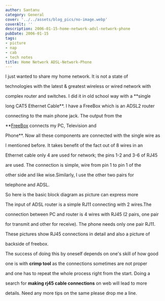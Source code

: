 ```yaml
---
author: Santanu
category: General
cover: '../../assets/blog_pics/no-image.webp'
coverAlt: ''
description: 2006-01-15-home-network-adsl-network-phone
pubDate: 2006-01-15
tags:
- picture
- nap
- cab
- tech notes
title: Home Network ADSL-Network-Phone
---
```


I just wanted to share my home network. It is not a state of

technologies with the latest & greatest wireless or wired network with

complex router and switches. I did it in old school way with a **single

long CAT5 Ethernet Cable**. I have a FreeBox which is an ADSL2 router

connecting to the main phone jack. The output from the

**[FreeBox](http://www.free.fr/ "Free") connects my PC, Television and

Phone**. Now all these components are connected with the single wire as

I mentioned before. It takes benefit of the fact out of 8 wires in an

Ethernet cable only 4 are used for network; the pins 1-2 and 3-6 of RJ45

are used. The connection is simple, wire from pin 1 to pin 1 of the

other side and like wise.Similarly, I use the other two pairs for

telephone and ADSL.



So here is the basic block diagram as picture can express more



The input of ADSL router is a simple RJ11 connecting with 2 wires.The

connection between PC and router is 4 wires with RJ45 (2 pairs, one pair

for transmit and other for receive). The phone needs only one pair RJ11.



These pictures show RJ45 connections in detail and also a picture of

backside of freebox.  

  

  

  



The success of doing this by oneself depends on one's skill of how good

one is with **crimp tool** as the connections sometimes are not proper

and one has to repeat the whole process right from the start. Doing a

search for **making rj45 cable connections** on web will lead to more

details. Need any more tips on the same please drop me a line.